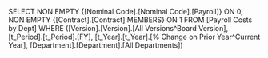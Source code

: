 SELECT NON EMPTY {[Nominal Code].[Nominal Code].[Payroll]} ON 0, NON EMPTY {[Contract].[Contract].MEMBERS} ON 1 FROM [Payroll Costs by Dept] WHERE ([Version].[Version].[All Versions^Board Version], [t_Period].[t_Period].[FY], [t_Year].[t_Year].[% Change on Prior Year^Current Year], [Department].[Department].[All Departments])
